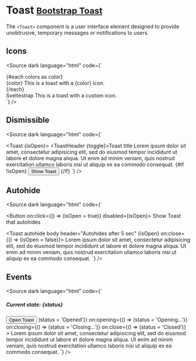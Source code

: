 
<Meta title="Components/Toast" />

# Toast <small class="bootstrap-docs">[Bootstrap Toast](https://getbootstrap.com/docs/5.3/components/toasts/)</small>

The `<Toast>` component is a user interface element designed to provide unobtrusive, temporary messages or notifications to users.

<Canvas>
  <Story of={ToastStories.Basic} />
</Canvas>

<Controls of={ToastStories.Basic} />

## Icons

<Canvas withSource="none">
  <Story of={ToastStories.Icons} />
</Canvas>

<Source
  dark
  language="html"
  code={` 
<script lang="ts">
</script>

<div>
  {#each colors as color}
    <div class="p-3 mb-3">
      <Toast class="me-1">
        <ToastHeader icon={color}>{color}</ToastHeader>
        <ToastBody>
          This is a toast with a {color} icon.
        </ToastBody>
      </Toast>
    </div>
  {/each}
</div>

<div class="p-3 mb-3">
  <Toast class="me-1">
    <ToastHeader>
      <Icon slot="icon" name="emoji-sunglasses" class="me-2" />
      Sveltestrap
    </ToastHeader>
    <ToastBody>This is a toast with a custom icon.</ToastBody>
  </Toast>
</div>
`} />

## Dismissible

<Canvas withSource="none">
  <Story of={ToastStories.Dismissible} />
</Canvas>

<Source
  dark
  language="html"
  code={` 
<script lang="ts">
  let isOpen = false;
  function toggle() {
    isOpen = !isOpen;
  }
  function reopen() {
    isOpen = true;
  }
</script>

<Toast {isOpen}>
  <ToastHeader {toggle}>Toast title</ToastHeader>
  <ToastBody>
    Lorem ipsum dolor sit amet, consectetur adipisicing elit, sed do eiusmod tempor incididunt ut labore et dolore
    magna aliqua. Ut enim ad minim veniam, quis nostrud exercitation ullamco laboris nisi ut aliquip ex ea commodo
    consequat.
  </ToastBody>
</Toast>
{#if !isOpen}
  <Button on:click={reopen}>Show Toast</Button>
{/if}
`} />

## Autohide

<Canvas withSource="none">
  <Story of={ToastStories.Autohide} />
</Canvas>

<Source
  dark
  language="html"
  code={` 
<script lang="ts">
  let isOpen = false;
</script>

<Button on:click={() => (isOpen = true)} disabled={isOpen}>
  Show Toast that autohides
</Button>

<Toast autohide body header="Autohides after 5 sec" {isOpen} on:close={() => (isOpen = false)}>
  Lorem ipsum dolor sit amet, consectetur adipisicing elit, sed do eiusmod tempor incididunt ut labore et dolore magna
  aliqua. Ut enim ad minim veniam, quis nostrud exercitation ullamco laboris nisi ut aliquip ex ea commodo consequat.
</Toast>
`} />

## Events

<Canvas withSource="none">
  <Story of={ToastStories.Events} />
</Canvas>

<Source
  dark
  language="html"
  code={` 
<script lang="ts">
  let isOpen = false;
  let status = 'Closed';
  function toggle() {
    isOpen = !isOpen;
  }
</script>

<h5>Current state: {status}</h5>
<Button color="danger" on:click={toggle}>Open Toast</Button>
<Toast
  body
  header="It's Toasterific"
  {isOpen}
  on:open={() => (status = 'Opened')}
  on:opening={() => (status = 'Opening...')}
  on:closing={() => (status = 'Closing...')}
  on:close={() => (status = 'Closed')}
>
  Lorem ipsum dolor sit amet, consectetur adipisicing elit, sed do eiusmod tempor incididunt ut labore et dolore
  magna aliqua. Ut enim ad minim veniam, quis nostrud exercitation ullamco laboris nisi ut aliquip ex ea commodo
  consequat.
</Toast>
`} />
